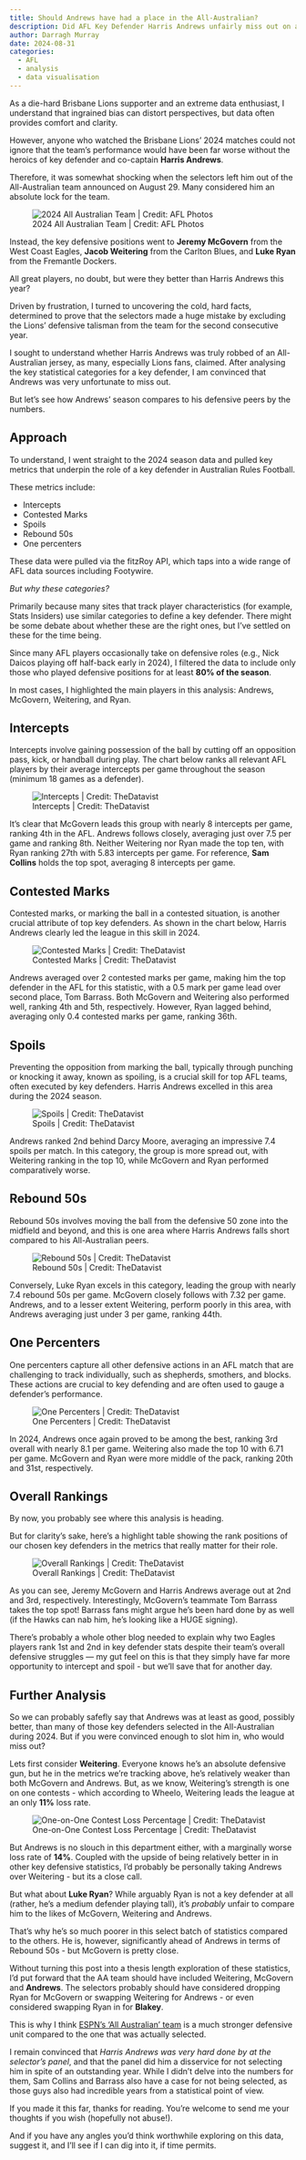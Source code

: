 ```yaml
---
title: Should Andrews have had a place in the All-Australian?
description: Did AFL Key Defender Harris Andrews unfairly miss out on an All Australian blazer in 2024?
author: Darragh Murray
date: 2024-08-31
categories:
  - AFL
  - analysis
  - data visualisation
---
```


As a die-hard Brisbane Lions supporter and an extreme data enthusiast, I understand that ingrained bias can distort perspectives, but data often provides comfort and clarity.

However, anyone who watched the Brisbane Lions' 2024 matches could not ignore that the team's performance would have been far worse without the heroics of key defender and co-captain **Harris Andrews**.

Therefore, it was somewhat shocking when the selectors left him out of the All-Australian team announced on August 29. Many considered him an absolute lock for the team.

![2024 All Australian Team | Credit: AFL Photos](afl_all_australian_2024.png)

Instead, the key defensive positions went to **Jeremy McGovern** from the West Coast Eagles, **Jacob Weitering** from the Carlton Blues, and **Luke Ryan** from the Fremantle Dockers.

All great players, no doubt, but were they better than Harris Andrews this year?

Driven by frustration, I turned to uncovering the cold, hard facts, determined to prove that the selectors made a huge mistake by excluding the Lions' defensive talisman from the team for the second consecutive year.

I sought to understand whether Harris Andrews was truly robbed of an All-Australian jersey, as many, especially Lions fans, claimed. After analysing the key statistical categories for a key defender, I am convinced that Andrews was very unfortunate to miss out.

But let’s see how Andrews’ season compares to his defensive peers by the numbers.

## Approach

To understand, I went straight to the 2024 season data and pulled key metrics that underpin the role of a key defender in Australian Rules Football.

These metrics include:

* Intercepts
* Contested Marks
* Spoils
* Rebound 50s
* One percenters

These data were pulled via the fitzRoy API, which taps into a wide range of AFL data sources including Footywire.

*But why these categories?* 

Primarily because many sites that track player characteristics (for example, Stats Insiders) use similar categories to define a key defender. There might be some debate about whether these are the right ones, but I've settled on these for the time being.

Since many AFL players occasionally take on defensive roles (e.g., Nick Daicos playing off half-back early in 2024), I filtered the data to include only those who played defensive positions for at least **80% of the season**.

In most cases, I highlighted the main players in this analysis: Andrews, McGovern, Weitering, and Ryan.

## Intercepts

Intercepts involve gaining possession of the ball by cutting off an opposition pass, kick, or handball during play. The chart below ranks all relevant AFL players by their average intercepts per game throughout the season (minimum 18 games as a defender).

![Intercepts | Credit: TheDatavist](intercepts.png)

It’s clear that McGovern leads this group with nearly 8 intercepts per game, ranking 4th in the AFL. Andrews follows closely, averaging just over 7.5 per game and ranking 8th. Neither Weitering nor Ryan made the top ten, with Ryan ranking 27th with 5.83 intercepts per game. For reference, **Sam Collins** holds the top spot, averaging 8 intercepts per game.

## Contested Marks

Contested marks, or marking the ball in a contested situation, is another crucial attribute of top key defenders. As shown in the chart below, Harris Andrews clearly led the league in this skill in 2024.

![Contested Marks | Credit: TheDatavist](contested_marks.png)

Andrews averaged over 2 contested marks per game, making him the top defender in the AFL for this statistic, with a 0.5 mark per game lead over second place, Tom Barrass. Both McGovern and Weitering also performed well, ranking 4th and 5th, respectively. However, Ryan lagged behind, averaging only 0.4 contested marks per game, ranking 36th.

## Spoils

Preventing the opposition from marking the ball, typically through punching or knocking it away, known as spoiling, is a crucial skill for top AFL teams, often executed by key defenders. Harris Andrews excelled in this area during the 2024 season.

![Spoils | Credit: TheDatavist](spoils.png)

Andrews ranked 2nd behind Darcy Moore, averaging an impressive 7.4 spoils per match. In this category, the group is more spread out, with Weitering ranking in the top 10, while McGovern and Ryan performed comparatively worse.

## Rebound 50s

Rebound 50s involves moving the ball from the defensive 50 zone into the midfield and beyond, and this is one area where Harris Andrews falls short compared to his All-Australian peers.

![Rebound 50s | Credit: TheDatavist](rebound_50s.png)

Conversely, Luke Ryan excels in this category, leading the group with nearly 7.4 rebound 50s per game. McGovern closely follows with 7.32 per game. Andrews, and to a lesser extent Weitering, perform poorly in this area, with Andrews averaging just under 3 per game, ranking 44th.

## One Percenters

One percenters capture all other defensive actions in an AFL match that are challenging to track individually, such as shepherds, smothers, and blocks. These actions are crucial to key defending and are often used to gauge a defender's performance.

![One Percenters | Credit: TheDatavist](one_percenters.png)

In 2024, Andrews once again proved to be among the best, ranking 3rd overall with nearly 8.1 per game. Weitering also made the top 10 with 6.71 per game. McGovern and Ryan were more middle of the pack, ranking 20th and 31st, respectively.

## Overall Rankings

By now, you probably see where this analysis is heading.

But for clarity's sake, here’s a highlight table showing the rank positions of our chosen key defenders in the metrics that really matter for their role.

![Overall Rankings | Credit: TheDatavist](overall.png)

As you can see, Jeremy McGovern and Harris Andrews average out at 2nd and 3rd, respectively. Interestingly, McGovern’s teammate Tom Barrass takes the top spot! Barrass fans might argue he’s been hard done by as well (if the Hawks can nab him, he's looking like a HUGE signing).

There’s probably a whole other blog needed to explain why two Eagles players rank 1st and 2nd in key defender stats despite their team’s overall defensive struggles — my gut feel on this is that they simply have far more opportunity to intercept and spoil - but we’ll save that for another day.

## Further Analysis

So we can probably safefly say that Andrews was at least as good, possibly better, than many of those key defenders selected in the All-Australian during 2024. But if you were convinced enough to slot him in, who would miss out?

Lets first consider **Weitering**. Everyone knows he's an absolute defensive gun, but he in the metrics we're tracking above, he's relatively weaker than both McGovern and Andrews. But, as we know, Weitering's strength is one on one contests - which according to Wheelo, Weitering leads the league at an only **11%** loss rate.

![One-on-One Contest Loss Percentage | Credit: TheDatavist](one_on_one_percent_loss.png)

But Andrews is no slouch in this department either, with a marginally worse loss rate of **14%**. Coupled with the upside of being relatively better in in other key defensive statistics, I'd probably be personally taking Andrews over Weitering - but its a close call.

But what about **Luke Ryan**? While arguably Ryan is not a key defender at all (rather, he's a medium defender playing tall), it's *probably* unfair to compare him to the likes of McGovern, Weitering and Andrews. 

That's why he's so much poorer in this select batch of statistics compared to the others. He is, however, significantly ahead of Andrews in terms of Rebound 50s - but McGovern is pretty close. 

Without turning this post into a thesis length exploration of these statistics, I'd put forward that the AA team should have included Weitering, McGovern and **Andrews**. The selectors probably should have considered dropping Ryan for McGovern or swapping Weitering for Andrews - or even considered swapping Ryan in for **Blakey**.

This is why I think [ESPN's 'All Australian' team](https://www.espn.com.au/afl/story/_/id/40911714/afl-espn-2024-all-australian-team-including-surprises-bolters-snubs) is a much stronger defensive unit compared to the one that was actually selected. 

I remain convinced that *Harris Andrews was very hard done by at the selector's panel*, and that the panel did him a disservice for not selecting him in spite of an outstanding year. While I didn't delve into the numbers for them, Sam Collins and Barrass also have a case for not being selected, as those guys also had incredible years from a statistical point of view. 

If you made it this far, thanks for reading. You're welcome to send me your thoughts if you wish (hopefully not abuse!). 

And if you have any angles you'd think worthwhile exploring on this data, suggest it, and I'll see if I can dig into it, if time permits. 